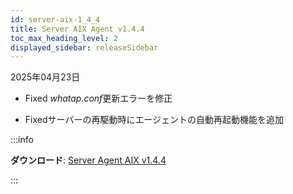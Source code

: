 ```yaml
---
id: server-aix-1_4_4
title: Server AIX Agent v1.4.4
toc_max_heading_level: 2
displayed_sidebar: releaseSidebar
---
```


2025年04月23日

- <Status priority='0'>Fixed</Status> *whatap.conf*更新エラーを修正

- <Status priority='0'>Fixed</Status>サーバーの再駆動時にエージェントの自動再起動機能を追加

:::info 

**ダウンロード**: [Server Agent AIX v1.4.4](https://repo.whatap.io/aix/noarch/whatap-infra-1.4-4.aix6.1.noarch.rpm)

:::

